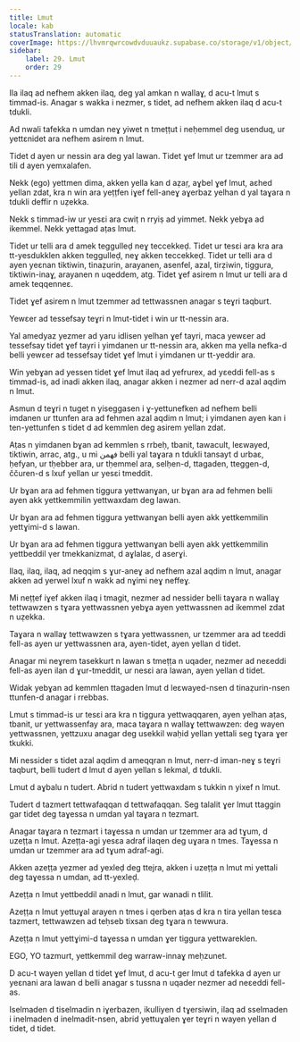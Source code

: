 ```yaml
---
title: Lmut
locale: kab
statusTranslation: automatic
coverImage: https://lhvmrqwrcowdvduuaukz.supabase.co/storage/v1/object/public/strapi-uploads/small_cover-educacion-fundamental.webp-2d51a7828a2b1309555be27f7e2a61a0.webp
sidebar:
    label: 29. Lmut
    order: 29
---
```

Ila ilaq ad nefhem akken ilaq, deg yal amkan n wallaɣ, d acu-t lmut s timmad-is. Anagar s wakka i nezmer, s tidet, ad nefhem akken ilaq d acu-t tdukli.

Ad nwali tafekka n umdan neɣ yiwet n tmeṭṭut i neḥemmel deg usenduq, ur yettɛnidet ara nefhem asirem n lmut.

Tidet d ayen ur nessin ara deg yal lawan. Tidet ɣef lmut ur tzemmer ara ad tili d ayen yemxalafen.

Nekk (ego) yettmen dima, akken yella kan d aẓaṛ, aɣbel ɣef lmut, aɛhed yellan zdat, kra n win ara yeṭṭfen iɣef fell-aneɣ aɣerbaz yelhan d yal taɣara n tdukli deffir n uẓekka.

Nekk s timmad-iw ur yesɛi ara cwiṭ n rryiṣ ad yimmet. Nekk yebɣa ad ikemmel. Nekk yettagad aṭas lmut.

Tidet ur telli ara d amek teggulleḍ neɣ teccekkeḍ. Tidet ur tesɛi ara kra ara tt-yesdukklen akken teggulleḍ, neɣ akken teccekkeḍ. Tidet ur telli ara d ayen yeɛnan tiktiwin, tinaẓurin, arayanen, asenfel, azal, tirẓiwin, tiggura, tiktiwin-inaɣ, arayanen n uqeddem, atg. Tidet ɣef asirem n lmut ur telli ara d amek teqqenneɛ.

Tidet ɣef asirem n lmut tzemmer ad tettwassnen anagar s teɣri taqburt.

Yewɛer ad tessefsay teɣri n lmut-tidet i win ur tt-nessin ara.

Yal amedyaz yezmer ad yaru idlisen yelhan ɣef tayri, maca yewɛer ad tessefsay tidet ɣef tayri i yimdanen ur tt-nessin ara, akken ma yella nefka-d belli yewɛer ad tessefsay tidet ɣef lmut i yimdanen ur tt-yeddir ara.

Win yebɣan ad yessen tidet ɣef lmut ilaq ad yefrurex, ad yɛeddi fell-as s timmad-is, ad inadi akken ilaq, anagar akken i nezmer ad nerr-d azal aqdim n lmut.

Asmun d teɣri n tuget n yiseggasen i ɣ-yettunefken ad nefhem belli imdanen ur ttunfen ara ad fehmen azal aqdim n lmut; i yimdanen ayen kan i ten-yettunfen s tidet d ad kemmlen deg asirem yellan zdat.

Aṭas n yimdanen bɣan ad kemmlen s rrbeḥ, tbanit, tawacult, leɛwayed, tiktiwin, arrac, atg., u mi فهمن belli yal taɣara n tdukli tansayt d urbaɛ, ḥefyan, ur tḥebber ara, ur tḥemmel ara, selḥen-d, ttagaden, tteggen-d, ččuren-d s lxuf yellan ur yesɛi tmeddit.

Ur bɣan ara ad fehmen tiggura yettwanɣan, ur bɣan ara ad fehmen belli ayen akk yettkemmilin yettwaxdam deg lawan.

Ur bɣan ara ad fehmen tiggura yettwanɣan belli ayen akk yettkemmilin yettɣimi-d s lawan.

Ur bɣan ara ad fehmen tiggura yettwanɣan belli ayen akk yettkemmilin yettbeddil γer tmekkanizmat, d aɣlalaɛ, d aserɣi.

Ilaq, ilaq, ilaq, ad neqqim s ɣur-aneɣ ad nefhem azal aqdim n lmut, anagar akken ad yerwel lxuf n wakk ad nɣimi neɣ neffeɣ.

Mi neṭṭef iɣef akken ilaq i tmagit, nezmer ad nessider belli taɣara n wallaɣ tettwawzen s tɣara yettwassnen yebɣa ayen yettwassnen ad ikemmel zdat n uẓekka.

Taɣara n wallaɣ tettwawzen s tɣara yettwassnen, ur tzemmer ara ad tɛeddi fell-as ayen ur yettwassnen ara, ayen-tidet, ayen yellan d tidet.

Anagar mi neɣrem tasekkurt n lawan s tmeṭṭa n uqader, nezmer ad neɛeddi fell-as ayen ilan d ɣur-tmeddit, ur nesɛi ara lawan, ayen yellan d tidet.

Widak yebɣan ad kemmlen ttagaden lmut d leɛwayed-nsen d tinaẓurin-nsen ttunfen-d anagar i rrebbas.

Lmut s timmad-is ur tesɛi ara kra n tiggura yettwaqqaren, ayen yelhan aṭas, tbanit, ur yettwassenfay ara, maca taɣara n wallaɣ tettwawzen: deg wayen yettwassnen, yettzuxu anagar deg usekkil waḥid yellan yettali seg tɣara ɣer tkukki.

Mi nessider s tidet azal aqdim d ameqqran n lmut, nerr-d iman-neɣ s teɣri taqburt, belli tudert d lmut d ayen yellan s lekmal, d tdukli.

Lmut d aɣbalu n tudert. Abrid n tudert yettwaxdam s tukkin n yixef n lmut.

Tudert d tazmert tettwafaqqan d tettwafaqqan. Seg talalit ɣer lmut ttaggin gar tidet deg taɣessa n umdan yal taɣara n tezmart.

Anagar taɣara n tezmart i taɣessa n umdan ur tzemmer ara ad tɣum, d uzeṭṭa n lmut. Azeṭṭa-agi yesɛa adraf ilaqen deg uɣara n tmes. Taɣessa n umdan ur tzemmer ara ad tɣum adraf-agi.

Akken azeṭṭa yezmer ad yexleḍ deg ttejra, akken i uzeṭṭa n lmut mi yettali deg taɣessa n umdan, ad tt-yexleḍ.

Azeṭṭa n lmut yettbeddil anadi n lmut, gar wanadi n tlilit.

Azeṭṭa n lmut yettuɣal arayen n tmes i qerben aṭas d kra n tira yellan tesɛa tazmert, tettwawzen ad teḥseb tixsan deg tɣara n tewwura.

Azeṭṭa n lmut yettɣimi-d taɣessa n umdan ɣer tiggura yettwareklen.

EGO, YO tazmurt, yettkemmil deg warraw-innaɣ meḥzunet.

D acu-t wayen yellan d tidet ɣef lmut, d acu-t ger lmut d tafekka d ayen ur yeɛnani ara lawan d belli anagar s tussna n uqader nezmer ad neɛeddi fell-as.

Iselmaden d tiselmadin n iɣerbazen, ikulliyen d tɣersiwin, ilaq ad sselmaden i inelmaden d inelmadit-nsen, abrid yettuɣalen ɣer teɣri n wayen yellan d tidet, d tidet.

